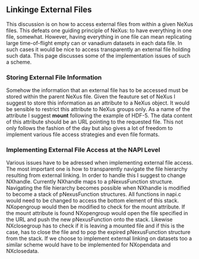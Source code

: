 ==Linkinge External Files==


This discussion is on how to access external files from within a given NeXus files. This defeats one guiding principle of NeXus: to have everything in one file, somewhat. However, having everything in one file can mean replicating large time-of-flight empty can or vanadium datasets in each data file. In such cases it would be nice to access transparently an external file holding such data. This page discusses some of the implementation issues of such a scheme. 


===Storing External File Information===
Somehow the information that an external file has to be accessed must be stored within the parent NeXus file. Given the feauture set of NeXus I suggest to store this information as an attribute to a NeXus object. It would be sensible to restrict this attribute to NeXus groups only. As a name of the attribute I suggest '''mount''' following the example of HDF-5. The data content of this attribute should be an URL pointing to the requested file. This not only follows the fashion of the day but also gives a lot of freedom to implement various file access strategies and even file formats. 


===Implementing External File Access at the NAPI Level===
Various issues have to be adressed when implementing external file access. The most important one is how to transparently navigate the file hierarchy resulting from external linking. In order to handle this I suggest to change NXhandle. Currently NXhandle maps to a pNexusFunction structure. Navigating the file hierarchy becomes possible when NXhandle is modified to become a stack of pNexusFunction structures. All functions in napi.c would need to be
changed to access the bottom element of this stack. NXopengroup would then be modified to check for the mount attribute. If the mount attribute is found NXopengroup would  open the file specified in the URL and push the new pNexusFunction onto the stack. Likewise NXclosegroup has to check if it is leaving a mounted file and if this is the case, has to close the file and to pop the expired pNexusFunction structure from the stack. If we choose to implement external linking on datasets too a similar scheme would have to be implemented for NXopendata and NXclosedata.
